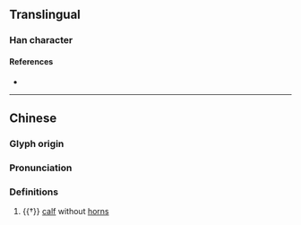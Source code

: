 {{character info}}
==Translingual==

===Han character===
{{Han char|rn=93|rad=牛|as=12|sn=16|four=20514|canj=HQYTG|ids=⿰牜童}}

====References====
* {{Han ref|kx=0704.170|dkj=20171|dj=1117.070|hdz=31820.060|uh=729D|ud=29341|bh=EA59|bd=59993}}

----
==Chinese==
{{zh-forms}}

===Glyph origin===
{{Han etym}}

===Pronunciation===
{{zh-pron
|m=tóng
|mc=y
|oc=y
|cat=n
}}

===Definitions===
{{zh-hanzi}}

# {{†}} [[calf]] without [[horn]]s